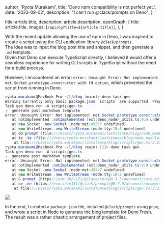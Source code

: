 
  auhtor: 'Ryota Murakami',
  title: 'Deno npm compatibility is not perfect yet.',
  date: '2023-09-02',
  description: "I can't run @clack/prompts on Deno",
}

  title: article.title,
  description: article.description,
  openGraph: {
    title: article.title,
    images: [`/api/og?title=${article.title}`],
  },
}


With the recent update allowing the use of npm in Deno, I was inspired to create a script using the CLI application library `@clack/prompts`.\
The idea was to input the blog post title and snippet, and then generate a `.md` template.\
Given that Deno can execute TypeScript directly, I believed it would offer a seamless experience for writing CLI scripts in TypeScript without the need for a build process.

However, I encountered an error: `error: Uncaught Error: Not implemented: net.Socket.prototype.constructor with fd option`, which prevented the script from running in Deno.

```csharp
ryota.murakami@MacBook-Pro ~/l/blog (main)> deno task gen
Warning Currently only basic package.json `scripts` are supported. Programs like `rimraf` or `cross-env` will not work correctly. This will be fixed in an upcoming release.
Task gen deno run -A scripts/gen.ts
┌  generate post markdown templete
error: Uncaught Error: Not implemented: net.Socket.prototype.constructor with fd option
   at notImplemented .notImplemented (ext:deno_node/_utils.ts:9:9 undefined)
   at new Socket .new Socket (node:net:455:7 undefined)
   at new WriteStream .new WriteStream (node:tty:18:8 undefined)
   at oD.prompt (file:///Users/ryota.murakami/laststance/blog/node_modules/.deno/@clack+prompts@0.7.0/node_modules/@clack/core/dist/index.mjs:9:693 undefined)
   at te .te (file:///Users/ryota.murakami/laststance/blog/node_modules/.deno/@clack+prompts@0.7.0/node_modules/@clack/prompts/dist/index.mjs:9:7 undefined)
    at file:///Users/ryota.murakami/laststance/blog/scripts/gen.ts:5:21
ryota.murakami@MacBook-Pro ~/l/blog (main) [1]> deno task gen
Task gen deno run -A scripts/gen.ts
┌  generate post markdown templete.
error: Uncaught Error: Not implemented: net.Socket.prototype.constructor with fd option
   at notImplemented .notImplemented (ext:deno_node/_utils.ts:9:9 undefined)
   at new Socket .new Socket (node:net:455:7 undefined)
   at new WriteStream .new WriteStream (node:tty:18:8 undefined)
   at G.prompt (https://esm.sh/v131/@clack/core@0.3.3/denonext/core.mjs:11:687 undefined)
   at ne .ne (https://esm.sh/v131/@clack/prompts@0.7.0/denonext/prompts.mjs:11:7 undefined)
    at file:///Users/ryota.murakami/laststance/blog/scripts/gen.ts:5:21
```

[![](https://img.shields.io/badge/Formatted%20by-https%3A%2F%2Fst.elmah.io-%230da58e)](https://st.elmah.io)

In the end, I created a `package.json` file, installed `@clack/prompts` using `pnpm`, and wrote a script in Node to generate the blog template for Deno Fresh.\
The result was a rather chaotic arrangement of project files.
